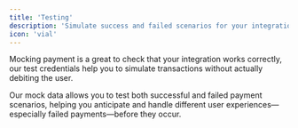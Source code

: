 ```yaml
---
title: 'Testing'
description: 'Simulate success and failed scenarios for your integrations.'
icon: 'vial'
---
```


Mocking payment is a great to check that your integration works correctly, our test credentials help you to simulate transactions without actually debiting the user.

Our mock data allows you to test both successful and failed payment scenarios, helping you anticipate and handle different user experiences—especially failed payments—before they occur.